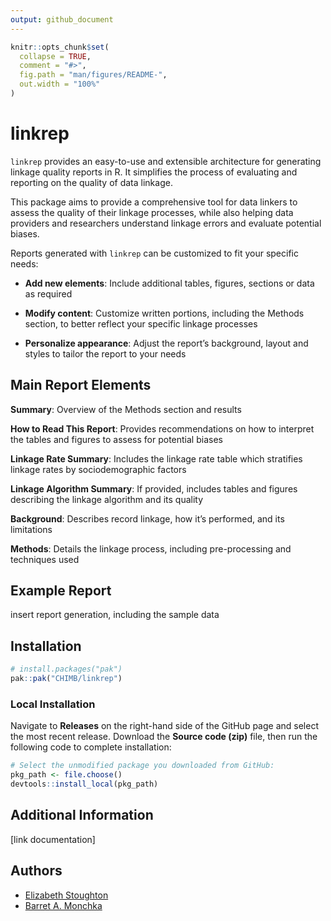 ```yaml
---
output: github_document
---
```


<!-- README.md is generated from README.Rmd. Please edit that file -->

```r
knitr::opts_chunk$set(
  collapse = TRUE,
  comment = "#>",
  fig.path = "man/figures/README-",
  out.width = "100%"
)
```

# linkrep

`linkrep` provides an easy-to-use and extensible architecture for generating linkage quality reports in R. It simplifies the process of evaluating and reporting on the quality of data linkage.  

This package aims to provide a comprehensive tool for data linkers to assess the quality of their linkage processes, while also helping data providers and researchers understand linkage errors and evaluate potential biases. 

Reports generated with `linkrep` can be customized to fit your specific needs:

- **Add new elements**: Include additional tables, figures, sections or data as required

- **Modify content**: Customize written portions, including the Methods section, to better reflect your specific linkage processes

- **Personalize appearance**: Adjust the report's background, layout and styles to tailor the report to your needs

## Main Report Elements
**Summary**: Overview of the Methods section and results  

**How to Read This Report**: Provides recommendations on how to interpret the tables and figures to assess for potential biases  

**Linkage Rate Summary**: Includes the linkage rate table which stratifies linkage rates by sociodemographic factors  

**Linkage Algorithm Summary**: If provided, includes tables and figures describing the linkage algorithm and its quality  

**Background**: Describes record linkage, how it's performed, and its limitations  

**Methods**: Details the linkage process, including pre-processing and techniques used

## Example Report

insert report generation, including the sample data

## Installation

```r
# install.packages("pak")
pak::pak("CHIMB/linkrep")
```

### Local Installation
Navigate to **Releases** on the right-hand side of the GitHub page and select the most recent release. Download the **Source code (zip)** file, then run the following code to complete installation:
```r
# Select the unmodified package you downloaded from GitHub:
pkg_path <- file.choose()
devtools::install_local(pkg_path)
```

## Additional Information
[link documentation]


## Authors
- [Elizabeth Stoughton](https://github.com/stoughty111)
- [Barret A. Monchka](https://github.com/barretmonchka)
